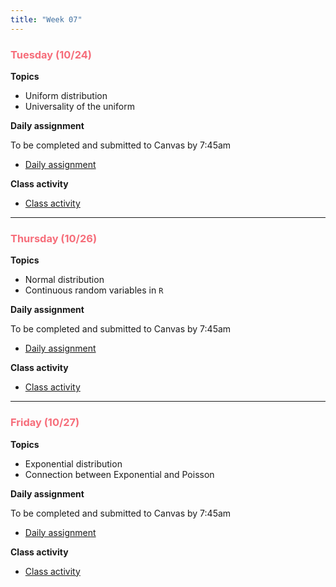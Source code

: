 ```yaml
---
title: "Week 07"
---
```


::: {style="color: #F66D7A"}
### Tuesday (10/24)
:::

**Topics**

-   Uniform distribution
-   Universality of the uniform

**Daily assignment**

To be completed and submitted to Canvas by 7:45am

-   [Daily assignment](daily/DA_17.pdf)

**Class activity**

-   [Class activity](class/CA_17.pdf)

------------------------------------------------------------------------

::: {style="color: #F66D7A"}
### Thursday (10/26)
:::

**Topics**

-   Normal distribution
-   Continuous random variables in `R`

**Daily assignment**

To be completed and submitted to Canvas by 7:45am

-   [Daily assignment](daily/DA_18.pdf)

**Class activity**

-   [Class activity](class/CA_18.pdf)

------------------------------------------------------------------------

::: {style="color: #F66D7A"}
### Friday (10/27)
:::

**Topics**

-   Exponential distribution
-   Connection between Exponential and Poisson

**Daily assignment**

To be completed and submitted to Canvas by 7:45am

-   [Daily assignment](daily/DA_19.pdf)

**Class activity**

-   [Class activity](class/CA_19.pdf)
